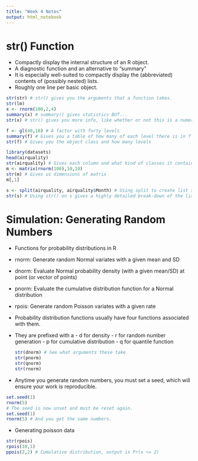 ```yaml
---
title: "Week 4 Notes"
output: html_notebook
---
```


# str() Function
* Compactly display the internal structure of an R object.
- A diagnostic function and an alternative to "summary"
- It is especially well-suited to compactly display the (abbreviated) contents of 
  (possibly nested) lists.
- Roughly one line per basic object.

```r
str(str) # str() gives you the arguments that a function takes.
str(lm)
x <- rnorm(100,2,4)
summary(x) # summary() gives statistics BUT...
str(x) # str() gives you more info, like whether or not this is a numeric vector

f <- gl(40,10) # A factor with forty levels
summary(f) # Gives you a table of how many of each level there is in f
str(f) # Gives you the object class and how many levels

library(datasets)
head(airquality) 
str(airquality) # Gives each column and what kind of classes it contains.
m <- matrix(rnorm(100),10,10)
str(m) # Gives us dimensions of matrix
m[,1]

s <- split(airquality, airquality$Month) # Using split to create list separated by levels
str(s) # Using str() on s gives a highly detailed break-down of the list created in split()
```

# Simulation: Generating Random Numbers
* Functions for probability distributions in R
- rnorm: Generate random Normal variates with a given mean and SD
- dnorm: Evaluate Normal probability density (with a given mean/SD) at point (or vector of
  points)
- pnorm: Evaluate the cumulative distribution function for a Normal distribution
- rpois: Generate random Poisson variates with a given rate

* Probability distribution functions usually have four functions associated with them.
* They are prefixed with a
        - d for density
        - r for random number generation
        - p for cumulative distribution
        - q for quantile function
```r
str(dnorm) # See what arguments these take
str(pnorm)
str(qnorm)
str(rnorm)
```

* Anytime you generate random numbers, you must set a seed, which will ensure your work
  is reproducible.
```r
set.seed(1)
rnorm(5)
# The seed is now unset and must be reset again.
set.seed(1)
rnorm(5) # And you get the same numbers.
```

* Generating poisson data
```r
str(rpois)
rpois(10,1)
ppois(2,2) # Cumulative distribution, output is Pr(x <= 2)

```

